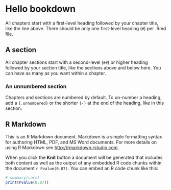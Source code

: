 # Hello bookdown 

All chapters start with a first-level heading followed by your chapter title, like the line above. There should be only one first-level heading (`#`) per .Rmd file.

## A section

All chapter sections start with a second-level (`##`) or higher heading followed by your section title, like the sections above and below here. You can have as many as you want within a chapter.

### An unnumbered section {-}

Chapters and sections are numbered by default. To un-number a heading, add a `{.unnumbered}` or the shorter `{-}` at the end of the heading, like in this section.

## R Markdown

This is an R Markdown document. Markdown is a simple formatting syntax for authoring HTML, PDF, and MS Word documents. For more details on using R Markdown see <http://rmarkdown.rstudio.com>.

When you click the **Knit** button a document will be generated that includes both content as well as the output of any embedded R code chunks within the document `r Pvalue(0.07)`. You can embed an R code chunk like this:

```r
# summary(cars)
print(Pvalue(0.07))


```
